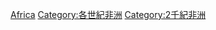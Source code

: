{{category pair|18世紀非洲|20世紀非洲}}
[[Category:19世紀各大洲|Africa]]
[[Category:各世紀非洲|Category:各世紀非洲]]
[[Category:2千紀非洲|Category:2千紀非洲]]